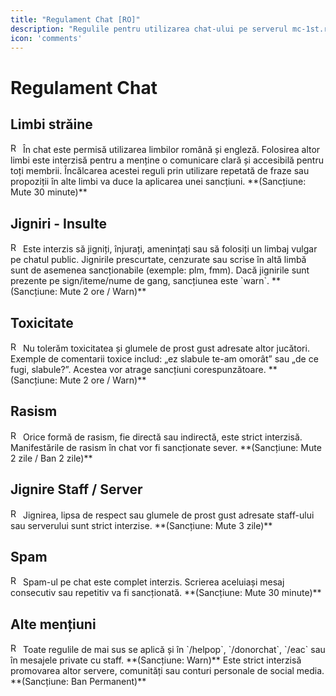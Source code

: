 ```yaml
---
title: "Regulament Chat [RO]"
description: "Regulile pentru utilizarea chat-ului pe serverul mc-1st.ro."
icon: 'comments'
---
```


# Regulament Chat

## Limbi străine
<img src="/emojis/redarrow.png" alt="Red Arrow" width="16" height="16" class="inline-icon" />
În chat este permisă utilizarea limbilor română și engleză. Folosirea altor limbi este interzisă pentru a menține o comunicare clară și accesibilă pentru toți membrii. Încălcarea acestei reguli prin utilizare repetată de fraze sau propoziții în alte limbi va duce la aplicarea unei sancțiuni.  
**(Sancțiune: Mute 30 minute)**

## Jigniri - Insulte
<img src="/emojis/redarrow.png" alt="Red Arrow" width="16" height="16" class="inline-icon" />
Este interzis să jigniți, înjurați, amenințați sau să folosiți un limbaj vulgar pe chatul public. Jignirile prescurtate, cenzurate sau scrise în altă limbă sunt de asemenea sancționabile (exemple: plm, fmm).  
Dacă jignirile sunt prezente pe sign/iteme/nume de gang, sancțiunea este `warn`.  
**(Sancțiune: Mute 2 ore / Warn)**

## Toxicitate
<img src="/emojis/redarrow.png" alt="Red Arrow" width="16" height="16" class="inline-icon" />
Nu tolerăm toxicitatea și glumele de prost gust adresate altor jucători. Exemple de comentarii toxice includ: „ez slabule te-am omorât” sau „de ce fugi, slabule?”. Acestea vor atrage sancțiuni corespunzătoare.  
**(Sancțiune: Mute 2 ore / Warn)**

## Rasism
<img src="/emojis/redarrow.png" alt="Red Arrow" width="16" height="16" class="inline-icon" />
Orice formă de rasism, fie directă sau indirectă, este strict interzisă. Manifestările de rasism în chat vor fi sancționate sever.  
**(Sancțiune: Mute 2 zile / Ban 2 zile)**

## Jignire Staff / Server
<img src="/emojis/redarrow.png" alt="Red Arrow" width="16" height="16" class="inline-icon" />
Jignirea, lipsa de respect sau glumele de prost gust adresate staff-ului sau serverului sunt strict interzise.  
**(Sancțiune: Mute 3 zile)**

## Spam
<img src="/emojis/redarrow.png" alt="Red Arrow" width="16" height="16" class="inline-icon" />
Spam-ul pe chat este complet interzis. Scrierea aceluiași mesaj consecutiv sau repetitiv va fi sancționată.  
**(Sancțiune: Mute 30 minute)**

## Alte mențiuni
<img src="/emojis/redarrow.png" alt="Red Arrow" width="16" height="16" class="inline-icon" />
Toate regulile de mai sus se aplică și în `/helpop`, `/donorchat`, `/eac` sau în mesajele private cu staff.  
**(Sancțiune: Warn)**  
Este strict interzisă promovarea altor servere, comunități sau conturi personale de social media.  
**(Sancțiune: Ban Permanent)**
